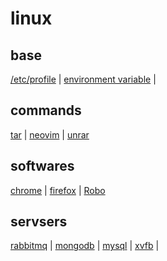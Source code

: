 = linux =

== base ==
[[/etc/profile]] | [[environment variable]] |
== commands ==
[[tar]] | [[neovim]] | [[unrar]]

== softwares == 
[[chrome]] | [[firefox]] | [[Robo]]

== servsers ==
[[rabbitmq]] | [[mongodb]] | [[mysql]] | [[xvfb]] |
